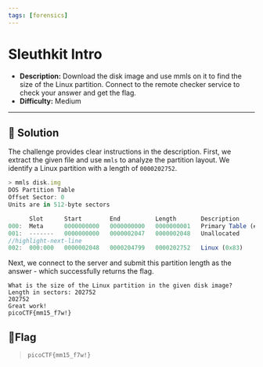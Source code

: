---
tags: [forensics]
---
# Sleuthkit Intro

- **Description:** Download the disk image and use mmls on it to find the size of the Linux partition. 
Connect to the remote checker service to check your answer and get the flag.
- **Difficulty:** Medium

---

## 🔎 Solution
The challenge provides clear instructions in the description. 
First, we extract the given file and use `mmls` to analyze the partition layout. 
We identify a Linux partition with a length of `0000202752`.
```js
> mmls disk.img      
DOS Partition Table
Offset Sector: 0
Units are in 512-byte sectors

      Slot      Start        End          Length       Description
000:  Meta      0000000000   0000000000   0000000001   Primary Table (#0)
001:  -------   0000000000   0000002047   0000002048   Unallocated
//highlight-next-line
002:  000:000   0000002048   0000204799   0000202752   Linux (0x83)
```
Next, we connect to the server and submit this partition length as the answer - which successfully returns the flag.
```
What is the size of the Linux partition in the given disk image?
Length in sectors: 202752
202752
Great work!
picoCTF{mm15_f7w!}
```

## 🚩Flag
> `picoCTF{mm15_f7w!}`